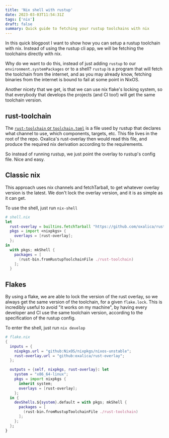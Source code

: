 ```yaml
---
title: 'Nix shell with rustup'
date: 2023-03-03T11:54:31Z
tags: ['nix']
draft: false
summary: Quick guide to fetching your rustup toolchains with nix
---
```


In this quick blogpost I want to show how you can setup a rustup toolchain with nix. Instead of using the rustup cli app, we will be fetching the toolchains directly with nix.

Why do we want to do this, instead of just adding `rustup` to our `environment.systemPackages` or to a shell? `rustup` is a program that will fetch the toolchain from the internet, and as you may already know, fetching binaries from the internet is bound to fail at some point in NixOS.

Another nicety that we get, is that we can use nix flake's locking system, so that everybody that develops the projects (and CI too!) will get the same toolchain version.

## rust-toolchain

The [`rust-toolchain` or `toolchain.toml`](https://rust-lang.github.io/rustup/overrides.html#the-toolchain-file)  is a file used by rustup that declares what channel to use, which components, targets, etc. This file lives in the root of the repo. Oxalica's rust-overlay then would read this file, and produce the required nix derivation according to the requirements.

So instead of running rustup, we just point the overlay to rustup's config file. Nice and easy.


## Classic nix

This approach uses nix channels and fetchTarball, to get whatever overlay version is the latest. We don't lock the overlay version, and it is as simple as it can get.

To use the shell, just run `nix-shell`

```nix
# shell.nix
let
  rust-overlay = builtins.fetchTarball "https://github.com/oxalica/rust-overlay/archive/master.tar.gz";
  pkgs = import <nixpkgs> {
    overlays = [rust-overlay];
  };
in
  with pkgs; mkShell {
    packages = [
      (rust-bin.fromRustupToolchainFile ./rust-toolchain)
    ];
  }
```


## Flakes

By using a flake, we are able to lock the version of the rust overlay, so we always get the same version of the toolchain, for a given `flake.lock`. This is incredibly useful to avoid "it works on my machine", by having every developer and CI use the same toolchain version, according to the specification of the rustup config.

To enter the shell, just run `nix develop`

```nix
# flake.nix
{
  inputs = {
    nixpkgs.url = "github:NixOS/nixpkgs/nixos-unstable";
    rust-overlay.url = "github:oxalica/rust-overlay";
  };

  outputs = {self, nixpkgs, rust-overlay}: let
    system = "x86_64-linux";
    pkgs = import nixpkgs {
      inherit system;
      overlays = [rust-overlay];
    };
  in {
    devShells.${system}.default = with pkgs; mkShell {
      packages = [
        (rust-bin.fromRustupToolchainFile ./rust-toolchain)
      ];
    };
  };
}
```
